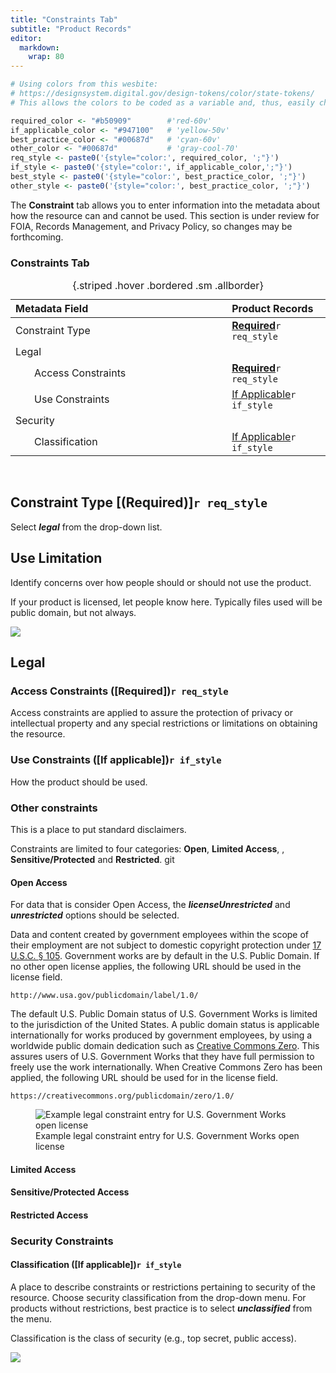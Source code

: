 ```yaml
---
title: "Constraints Tab"
subtitle: "Product Records"
editor: 
  markdown: 
    wrap: 80
---
```


```r
# Using colors from this wesbite:
# https://designsystem.digital.gov/design-tokens/color/state-tokens/
# This allows the colors to be coded as a variable and, thus, easily changed.

required_color <- "#b50909"        #'red-60v'
if_applicable_color <- "#947100"   # 'yellow-50v'
best_practice_color <- "#00687d"   # 'cyan-60v'
other_color <- "#00687d"           # 'gray-cool-70'
req_style <- paste0('{style="color:', required_color, ';"}')
if_style <- paste0('{style="color:', if_applicable_color,';"}')
best_style <- paste0('{style="color:', best_practice_color, ';"}')
other_style <- paste0('{style="color:', best_practice_color, ';"}')
```

The **Constraint** tab allows you to enter information into the metadata about
how the resource can and cannot be used. This section is under review for FOIA, 
Records Management, and Privacy Policy, so changes may be forthcoming. 

### Constraints Tab   
| Metadata Field                | Product Records   |
|:------------------------------|:-------------|
| Constraint Type             | [**Required**](#constraint-type-required)`r req_style`    |
| Legal                       |                                                                                   |
|        Access Constraints   | [**Required**](#access-constraints-required)`r req_style`    |
|        Use Constraints      | [If Applicable](#use-constraints-if-applicable)`r if_style`    |
| Security                    |                                                                                   |
|        Classification       | [If Applicable](#classification-if-applicable)`r if_style` |
: {.striped .hover .bordered .sm .allborder}   

<br/>

## Constraint Type [(Required)]`r req_style`

Select ***legal*** from the drop-down list. 

## Use Limitation 

Identify concerns over how people should or should not use the product.

::: {.callout-note}
If your product is licensed, let people know here.
Typically files used will be public domain, but not always. 
:::

![](../../assets/use_limitation.png)

## Legal

### Access Constraints ([**Required**])`r req_style`
Access constraints are applied to assure the protection of privacy or 
intellectual property and any special restrictions or limitations on obtaining 
the resource.

### Use Constraints ([If applicable])`r if_style`
How the product should be used.

### Other constraints 
This is a place to put standard disclaimers.

Constraints are limited to four categories:  **Open**, **Limited Access**, 
, **Sensitive/Protected** and **Restricted**. git

<!-- Originally: Open, Limited Access, Sensitive/Protected, and Restricted. --->

#### Open Access
For data that is consider Open Access, the ***licenseUnrestricted*** and 
***unrestricted*** options should be selected. 

Data and content created by government employees within the scope of their
employment are not subject to domestic copyright protection under [17 U.S.C. §
105](http://www.copyright.gov/title17/92chap1.html#105). Government works are by
default in the U.S. Public Domain. If no other open license applies, the
following URL should be used in the license field.

``` text
http://www.usa.gov/publicdomain/label/1.0/
```

The default U.S. Public Domain status of U.S. Government Works is limited to the
jurisdiction of the United States. A public domain status is applicable
internationally for works produced by government employees, by using a worldwide
public domain dedication such as [Creative Commons
Zero](https://creativecommons.org/publicdomain/zero/1.0/). This assures users of
U.S. Government Works that they have full permission to freely use the work
internationally. When Creative Commons Zero has been applied, the following URL
should be used for in the license field.

``` text
https://creativecommons.org/publicdomain/zero/1.0/
```

![Example legal constraint entry for U.S. Government Works open license](../../assets/example_legal_contraint_entry.png)

#### Limited Access

#### Sensitive/Protected Access

#### Restricted Access

### Security Constraints 

#### Classification ([If applicable])`r if_style`

A place to describe constraints or restrictions pertaining to security
of the resource. Choose security classification from the drop-down menu. 
For products without restrictions, best practice is to select ***unclassified*** 
from the menu.

::: {.callout-note}
Classification is the class of security (e.g., top secret, public access). 
:::

![](../../assets/example_security.png)
